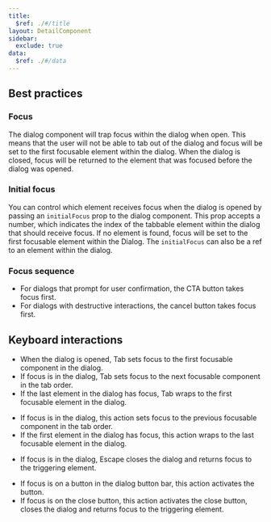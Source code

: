 ```yaml
---
title:
  $ref: ./#/title
layout: DetailComponent
sidebar:
  exclude: true
data:
  $ref: ./#/data
---
```


## Best practices

### Focus

The dialog component will trap focus within the dialog when open. This means that the user will not be able to tab out of the dialog and focus will be set to the first focusable element within the dialog. When the dialog is closed, focus will be returned to the element that was focused before the dialog was opened.

### Initial focus

You can control which element receives focus when the dialog is opened by passing an `initialFocus` prop to the dialog component. This prop accepts a number, which indicates the index of the tabbable element within the dialog that should receive focus. If no element is found, focus will be set to the first focusable element within the Dialog. The `initialFocus` can also be a ref to an element within the dialog.

### Focus sequence

- For dialogs that prompt for user confirmation, the CTA button takes focus first.
- For dialogs with destructive interactions, the cancel button takes focus first.

## Keyboard interactions

<KeyboardControls>
<KeyboardControl keyOrCombos="Tab">

- When the dialog is opened, Tab sets focus to the first focusable component in the dialog.
- If focus is in the dialog, Tab sets focus to the next focusable component in the tab order.
- If the last element in the dialog has focus, Tab wraps to the first focusable element in the dialog.

</KeyboardControl>
<KeyboardControl keyOrCombos="Shift + Tab">

- If focus is in the dialog, this action sets focus to the previous focusable component in the tab order.
- If the first element in the dialog has focus, this action wraps to the last focusable element in the dialog.

</KeyboardControl>
<KeyboardControl keyOrCombos="Escape">

- If focus is in the dialog, Escape closes the dialog and returns focus to the triggering element.

</KeyboardControl>
<KeyboardControl keyOrCombos="Enter / Space">

- If focus is on a button in the dialog button bar, this action activates the button.
- If focus is on the close button, this action activates the close button, closes the dialog and returns focus to the triggering element.

</KeyboardControl>
</KeyboardControls>
